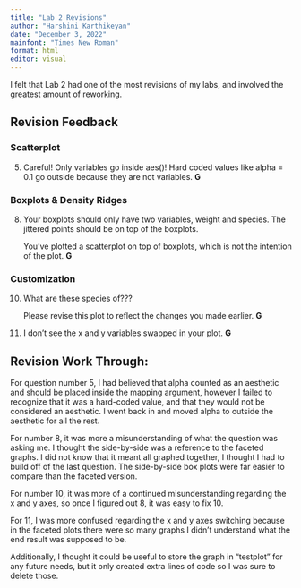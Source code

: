 ```yaml
---
title: "Lab 2 Revisions"
author: "Harshini Karthikeyan"
date: "December 3, 2022"
mainfont: "Times New Roman"
format: html
editor: visual
---
```


I felt that Lab 2 had one of the most revisions of my labs, and involved the greatest amount of reworking.

## Revision Feedback

### Scatterplot

5.  Careful! Only variables go inside aes()! Hard coded values like alpha = 0.1 go outside because they are not variables. **G**

### Boxplots & Density Ridges

8.  Your boxplots should only have two variables, weight and species. The jittered points should be on top of the boxplots.

    You've plotted a scatterplot on top of boxplots, which is not the intention of the plot. **G**

### Customization

10. What are these species of???

    Please revise this plot to reflect the changes you made earlier. **G**

```{=html}
<!-- -->
```
11. I don't see the x and y variables swapped in your plot. **G**

## Revision Work Through:

For question number 5, I had believed that alpha counted as an aesthetic and should be placed inside the mapping argument, however I failed to recognize that it was a hard-coded value, and that they would not be considered an aesthetic. I went back in and moved alpha to outside the aesthetic for all the rest.

For number 8, it was more a misunderstanding of what the question was asking me. I thought the side-by-side was a reference to the faceted graphs. I did not know that it meant all graphed together, I thought I had to build off of the last question. The side-by-side box plots were far easier to compare than the faceted version.

For number 10, it was more of a continued misunderstanding regarding the x and y axes, so once I figured out 8, it was easy to fix 10.

For 11, I was more confused regarding the x and y axes switching because in the faceted plots there were so many graphs I didn't understand what the end result was supposed to be.

Additionally, I thought it could be useful to store the graph in "testplot" for any future needs, but it only created extra lines of code so I was sure to delete those.
